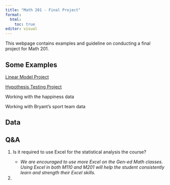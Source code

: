 ```yaml
---
title: "Math 201 - Final Project"
format: 
  html:
    toc: true
editor: visual
---
```


This webpage contains examples and guideline on conducting a final project for Math 201.

## Some Examples

[Linear Model Project](project3.html)

[Hypothesis Testing Project](project1.html)

Working with the happiness data

Working with Bryant's sport team data

## Data

## Q&A

1. Is it required to use Excel for the statistical analysis the course? 

    - *We are encouraged to use more Excel on the Gen-ed Math classes. Using Excel in both M110 and M201 will help the student consistently learn and strength their Excel skills.*

2. 
